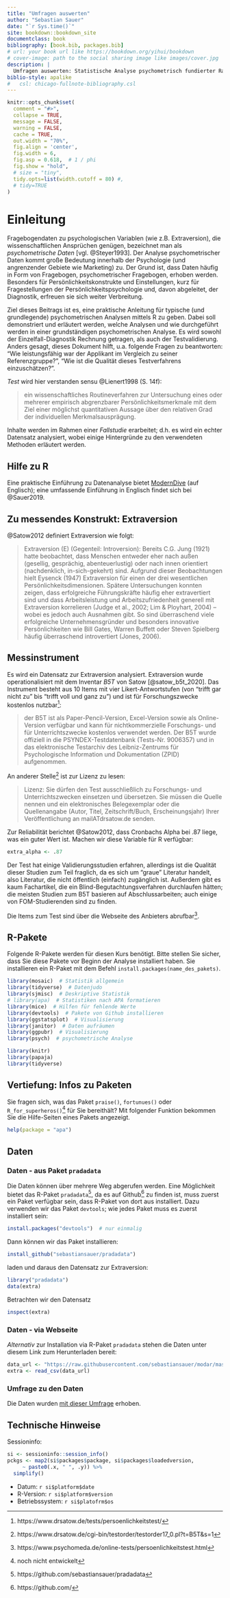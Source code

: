 ```yaml
--- 
title: "Umfragen auswerten"
author: "Sebastian Sauer"
date: "`r Sys.time()`"
site: bookdown::bookdown_site
documentclass: book
bibliography: [book.bib, packages.bib]
# url: your book url like https://bookdown.org/yihui/bookdown
# cover-image: path to the social sharing image like images/cover.jpg
description: |
  Umfragen auswerten: Statistische Analyse psychometrisch fundierter Ratingskalen
biblio-style: apalike
#   csl: chicago-fullnote-bibliography.csl
---
```






```r
knitr::opts_chunk$set(
  comment = "#>",
  collapse = TRUE,
  message = FALSE,
  warning = FALSE,
  cache = TRUE,
  out.width = "70%",
  fig.align = 'center',
  fig.width = 6,
  fig.asp = 0.618,  # 1 / phi
  fig.show = "hold",
  # size = "tiny",
  tidy.opts=list(width.cutoff = 80) #,
  # tidy=TRUE
)
```



# Einleitung



Fragebogendaten zu psychologischen Variablen (wie z.B. Extraversion), die wissenschaftlichen Ansprüchen genügen, bezeichnet man als *psychometrische Daten* [vgl. @Steyer1993]. 
Der Analyse psychometrischer Daten kommt große Bedeutung innerhalb der Psychologie (und angrenzender Gebiete wie Marketing) zu. 
Der Grund ist, dass Daten häufig in Form von Fragebogen, psychometrischer Fragebogen, erhoben werden. 
Besonders für Persönlichkeitskonstrukte und Einstellungen, kurz für Fragestellungen der Persönlichkeitspsychologie und, davon abgeleitet, der Diagnostik, 
erfreuen sie sich weiter Verbreitung.


Ziel dieses Beitrags ist es, eine praktische Anleitung für typische (und grundlegende) psychometrischen Analysen mittels R zu geben. 
Dabei soll demonstriert und erläutert werden, welche Analysen und wie durchgeführt werden 
in einer grundständigen psychometrischen Analyse. 
Es wird sowohl der Einzelfall-Diagnostik Rechnung getragen, als auch der Testvalidierung. 
Anders gesagt, dieses Dokument hilft, u.a. folgende Fragen zu beantworten: 
"Wie leistungsfähig war der Applikant im Vergleich zu seiner Referenzgruppe?", 
"Wie ist die Qualität dieses Testverfahrens einzuschätzen?".

*Test* wird hier verstanden sensu @Lienert1998 (S. 14f): 

>   ein wissenschaftliches Routineverfahren zur Untersuchung eines oder mehrerer empirisch abgrenzbarer Persönlichkeitsmerkmale mit dem Ziel einer möglichst quantitativen Aussage über den relativen Grad der individuellen Merkmalsausprägung.


Inhalte werden im Rahmen einer *Fallstudie* erarbeitet; 
d.h. es wird ein echter Datensatz analysiert, wobei einige Hintergründe zu den verwendeten Methoden erläutert werden.







## Hilfe zu R


Eine praktische Einführung zu Datenanalyse bietet [ModernDive](https://moderndive.com/) (auf Englisch); eine umfassende Einführung in Englisch findet sich bei @Sauer2019.


## Zu messendes Konstrukt: Extraversion


@Satow2012 definiert Extraversion wie folgt:
  
  >   Extraversion (E) (Gegenteil: Introversion): Bereits C.G. Jung (1921) hatte beobachtet, dass Menschen entweder eher nach außen (gesellig, gesprächig, abenteuerlustig) oder nach innen orientiert (nachdenklich, in-sich-gekehrt) sind. Aufgrund dieser Beobachtungen hielt Eysenck (1947) Extraversion für einen der drei wesentlichen Persönlichkeitsdimensionen. Spätere Untersuchungen konnten zeigen, dass erfolgreiche Führungskräfte häufig eher extravertiert sind und dass Arbeitsleistung und Arbeitszufriedenheit generell mit Extraversion korrelieren (Judge et al., 2002; Lim \& Ployhart, 2004) – wobei es jedoch auch Ausnahmen gibt. So sind überraschend viele erfolgreiche Unternehmensgründer und besonders innovative Persönlichkeiten wie Bill Gates, Warren Buffett oder Steven Spielberg häufig überraschend introvertiert (Jones, 2006).


## Messinstrument

Es wird ein Datensatz zur Extraversion analysiert. 
Extraversion wurde operationalisiert mit dem Inventar *B5T* von Satow [@satow_b5t_2020]. 
Das Instrument besteht aus 10 Items mit vier Likert-Antwortstufen (von "trifft gar nicht zu" bis "trifft voll und ganz zu") und ist für Forschungszwecke kostenlos nutzbar^[https://www.drsatow.de/tests/persoenlichkeitstest/]:
  
  >    der B5T ist als Paper-Pencil-Version, Excel-Version sowie als Online-Version verfügbar und kann für nichtkommerzielle Forschungs- und für Unterrichtszwecke kostenlos verwendet werden. Der B5T wurde offiziell in die PSYNDEX-Testdatenbank (Tests-Nr. 9006357) und in das elektronische Testarchiv des Leibniz-Zentrums für Psychologische Information und Dokumentation (ZPID) aufgenommen.


An anderer Stelle^[https://www.drsatow.de/cgi-bin/testorder/testorder17_0.pl?t=B5T&s=1] ist zur Lizenz zu lesen:
  
  >   Lizenz: Sie dürfen den Test ausschließlich zu Forschungs- und Unterrichtszwecken einsetzen und übersetzen. Sie müssen die Quelle nennen und ein elektronisches Belegexemplar oder die Quellenangabe (Autor, Titel, Zeitschrift/Buch, Erscheinungsjahr) Ihrer Veröffentlichung an mailATdrsatow.de senden.


Zur Reliabilität berichtet @Satow2012, dass Cronbachs Alpha bei .87 liege, was ein guter Wert ist. Machen wir diese Variable für R verfügbar:

```r
extra_alpha <- .87
```



Der Test hat einige Validierungsstudien erfahren, allerdings ist die Qualität dieser Studien zum Teil fraglich, da es sich um "graue" Literatur handelt, also Literatur, die nicht öffentlich (einfach) zugänglich ist. Außerdem gibt es kaum Fachartikel, die ein Blind-Begutachtungsverfahren durchlaufen hätten; die meisten Studien zum B5T basieren auf Abschlussarbeiten; auch einige von FOM-Studierenden sind zu finden.

Die Items zum Test sind über die Webseite des Anbieters abrufbar^[https://www.psychomeda.de/online-tests/persoenlichkeitstest.html].


## R-Pakete

Folgende R-Pakete werden für diesen Kurs benötigt. 
Bitte stellen Sie sicher, dass Sie diese Pakete vor Beginn der Analyse installiert haben. 
Sie installieren ein R-Paket mit dem Befehl `install.packages(name_des_pakets)`.


```r
library(mosaic)  # Statistik allgemein
library(tidyverse)  # Datenjudo
library(sjmisc)  # Deskriptive Statistik
# library(apa)  # Statistiken nach APA formatieren
library(mice)  # Hilfen für fehlende Werte
library(devtools)  # Pakete von Github installieren
library(ggstatsplot)  # Visualisierung
library(janitor)  # Daten aufräumen
library(ggpubr)  # Visualisierung
library(psych)  # psychometrische Analyse
```

```r
library(knitr)
library(papaja)
library(tidyverse)
```



## Vertiefung: Infos zu Paketen

Sie fragen sich, was das Paket `praise()`, `fortunues()` oder `R_for_superheros()`^[noch nicht entwickelt] für Sie bereithält? Mit folgender Funktion bekommen Sie die Hilfe-Seiten eines Pakets angezeigt.

```r
help(package = "apa") 
```



## Daten

### Daten - aus Paket `pradadata`

Die Daten können über mehrere Weg abgerufen werden. Eine Möglichkeit bietet das R-Paket `pradadata`^[https://github.com/sebastiansauer/pradadata], da es auf Github^[https://github.com/] zu finden ist, muss zuerst ein Paket verfügbar sein, dass R-Paket von dort aus installiert. Dazu verwenden wir das Paket `devtools`; wie jedes Paket muss es zuerst installiert sein:
  
```r
install.packages("devtools")  # nur einmalig
```


Dann können wir das Paket installieren:
  
  
```r
install_github("sebastiansauer/pradadata")
```


laden und daraus den Datensatz zur Extraversion:
  
```r
library("pradadata")
data(extra)
```


Betrachten wir den Datensatz

```r
inspect(extra)
```


### Daten - via Webseite

*Alternativ* zur Installation via R-Paket `pradadata` stehen die Daten  unter diesem Link zum Herunterladen bereit:
  
```r
data_url <- "https://raw.githubusercontent.com/sebastiansauer/modar/master/datasets/extra.csv"
extra <- read_csv(data_url)
```


### Umfrage zu den Daten

Die Daten wurden [mit dieser Umfrage](https://forms.gle/c44Rx5H443Z4iC5s6) erhoben.



## Technische Hinweise

Sessioninfo:



```r
si <- sessioninfo::session_info()
pckgs <- map2(si$packages$package, si$packages$loadedversion,
     ~ paste0(.x, " ", .y)) %>% 
  simplify()
```

- Datum: `r si$platform$date`
- R-Version: `r si$platform$version`
- Betriebssystem: `r si$platofrm$os`

